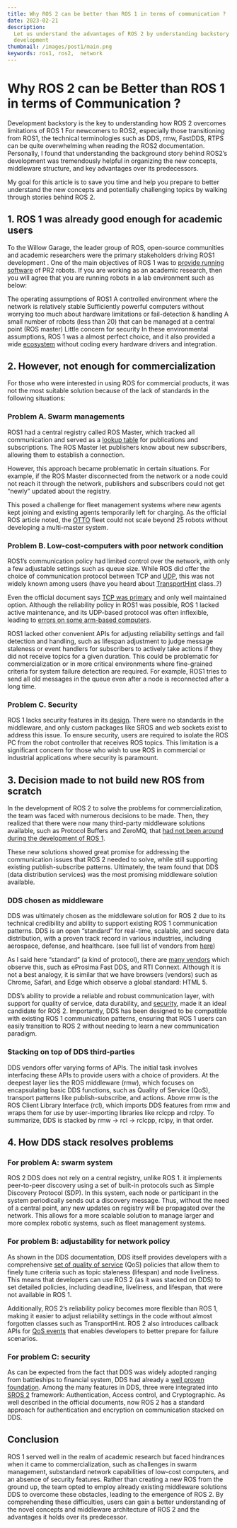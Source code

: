 ```yaml
---
title: Why ROS 2 can be better than ROS 1 in terms of communication ?
date: 2023-02-21
description:
  Let us understand the advantages of ROS 2 by understanding backstory of ROS2
  development
thumbnail: /images/post1/main.png
keywords: ros1, ros2,  network
---
```



# Why ROS 2 can be Better than ROS 1 in terms of Communication ?

<Frontmatter />

Development backstory is the key to understanding how ROS 2 overcomes
limitations of ROS 1 For newcomers to ROS2, especially those transitioning from
ROS1, the technical terminologies such as DDS, rmw, FastDDS, RTPS can be quite
overwhelming when reading the ROS2 documentation. Personally, I found that
understanding the background story behind ROS2’s development was tremendously
helpful in organizing the new concepts, middleware structure, and key advantages
over its predecessors.

My goal for this article is to save you time and help you prepare to better
understand the new concepts and potentially challenging topics by walking
through stories behind ROS 2.

## 1. ROS 1 was already good enough for academic users

To the Willow Garage, the leader group of ROS, open-source communities and
academic researchers were the primary stakeholders driving ROS1 development .
One of the main objectives of ROS 1 was to
[provide running software](<https://en.wikipedia.org/wiki/Robot_Operating_System#Willow_Garage_(2007-2013)>)
of PR2 robots. If you are working as an academic research, then you will agree
that you are running robots in a lab environment such as below:

The operating assumptions of ROS1 A controlled environment where the network is
relatively stable Sufficiently powerful computers without worrying too much
about hardware limitations or fail-detection & handling A small number of robots
(less than 20) that can be managed at a central point (ROS master) Little
concern for security In these environmental assumptions, ROS 1 was a almost
perfect choice, and it also provided a wide
[ecosystem](https://www.theconstructsim.com/about-ros-robot-operating-system/)
without coding every hardware drivers and integration.

## 2. However, not enough for commercialization

For those who were interested in using ROS for commercial products, it was not
the most suitable solution because of the lack of standards in the following
situations:

### Problem A. Swarm managements

ROS1 had a central registry called ROS Master, which tracked all communication
and served as a [lookup table](https://wiki.ros.org/ROS/Master_API) for
publications and subscriptions. The ROS Master let publishers know about new
subscribers, allowing them to establish a connection.

However, this approach became problematic in certain situations. For example, if
the ROS Master disconnected from the network or a node could not reach it
through the network, publishers and subscribers could not get “newly” updated
about the registry.

This posed a challenge for fleet management systems where new agents kept
joining and existing agents temporarily left for charging. As the official ROS
article noted, the [OTTO](https://ottomotors.com/amrs) fleet could not scale
beyond 25 robots without developing a multi-master system.

### Problem B. Low-cost-computers with poor network condition

ROS1’s communication policy had limited control over the network, with only a
few adjustable settings such as queue size. While ROS did offer the choice of
communication protocol between TCP and [UDP](https://wiki.ros.org/ROS/UDPROS),
this was not widely known among users (have you heard about
[TransportHint](https://docs.ros.org/en/noetic/api/roscpp/html/classros_1_1TransportHints.html#a897ab86f1b9d7e145cdecc6a5f86ed28)
class..?)

Even the official document says
[TCP was primary](https://docs.ros.org/en/foxy/Concepts/About-Quality-of-Service-Settings.html)
and only well maintained option. Although the reliability policy in ROS1 was
possible, ROS 1 lacked active maintenance, and its UDP-based protocol was often
inflexible, leading to
[errors on some arm-based computers](https://github.com/ros/ros_comm/pull/2160).

ROS1 lacked other convenient APIs for adjusting reliability settings and fail
detection and handling, such as lifespan adjustment to judge message staleness
or event handlers for subscribers to actively take actions if they did not
receive topics for a given duration. This could be problematic for
commercialization or in more critical environments where fine-grained criteria
for system failure detection are required. For example, ROS1 tries to send all
old messages in the queue even after a node is reconnected after a long time.

### Problem C. Security

ROS 1 lacks security features in its
[design](https://github.com/ros/ros_comm/pull/2160). There were no standards in
the middleware, and only custom packages like SROS and web sockets exist to
address this issue. To ensure security, users are required to isolate the ROS PC
from the robot controller that receives ROS topics. This limitation is a
significant concern for those who wish to use ROS in commercial or industrial
applications where security is paramount.

## 3. Decision made to not build new ROS from scratch

In the development of ROS 2 to solve the problems for commercialization, the
team was faced with numerous decisions to be made. Then, they realized that
there were now many third-party middleware solutions available, such as Protocol
Buffers and ZeroMQ, that
[had not been around during the development of ROS 1](https://design.ros2.org/articles/why_ros2.html).

These new solutions showed great promise for addressing the communication issues
that ROS 2 needed to solve, while still supporting existing publish-subscribe
patterns. Ultimately, the team found that DDS (data distribution services) was
the most promising middleware solution available.

### DDS chosen as middleware

DDS was ultimately chosen as the middleware solution for ROS 2 due to its
technical credibility and ability to support existing ROS 1 communication
patterns. DDS is an open “standard” for real-time, scalable, and secure data
distribution, with a proven track record in various industries, including
aerospace, defense, and healthcare. (see full list of vendors from [here](DDS))

As I said here “standard” (a kind of protocol), there are
[many vendors](https://docs.ros.org/en/foxy/Concepts/About-Different-Middleware-Vendors.html)
which observe this, such as eProsima Fast DDS, and RTI Connext. Although it is
not a best analogy, it is similar that we have browsers (vendors) such as
Chrome, Safari, and Edge which observe a global standard: HTML 5.

DDS’s ability to provide a reliable and robust communication layer, with support
for quality of service, data durability, and
[security](https://www.omg.org/spec/DDS-SECURITY/), made it an ideal candidate
for ROS 2. Importantly, DDS has been designed to be compatible with existing ROS
1 communication patterns, ensuring that ROS 1 users can easily transition to ROS
2 without needing to learn a new communication paradigm.

### Stacking on top of DDS third-parties

DDS vendors offer varying forms of APIs. The initial task involves interfacing
these APIs to provide users with a choice of providers. At the deepest layer
lies the ROS middleware (rmw), which focuses on encapsulating basic DDS
functions, such as Quality of Service (QoS), transport patterns like
publish-subscribe, and actions. Above rmw is the ROS Client Library Interface
(rcl), which imports DDS features from rmw and wraps them for use by
user-importing libraries like rclcpp and rclpy. To summarize, DDS is stacked by
rmw → rcl → rclcpp, rclpy, in that order.

## 4. How DDS stack resolves problems

### For problem A: swarm system

ROS 2 DDS does not rely on a central registry, unlike ROS 1. it implements
peer-to-peer discovery using a set of built-in protocols such as Simple
Discovery Protocol (SDP). In this system, each node or participant in the system
periodically sends out a discovery message. Thus, without the need of a central
point, any new updates on registry will be propagated over the network. This
allows for a more scalable solution to manage larger and more complex robotic
systems, such as fleet management systems.

### For problem B: adjustability for network policy

As shown in the DDS documentation, DDS itself provides developers with a
comprehensive
[set of quality of service](https://www.omgwiki.org/ddsf/doku.php?id=ddsf:public:guidebook:06_append:02_quality_of_service:start)
(QoS) policies that allow them to finely tune criteria such as topic staleness
(lifespan) and node liveliness. This means that developers can use ROS 2 (as it
was stacked on DDS) to set detailed policies, including deadline, liveliness,
and lifespan, that were not available in ROS 1.

Additionally, ROS 2’s reliability policy becomes more flexible than ROS 1,
making it easier to adjust reliability settings in the code without almost
forgotten classes such as TransportHint. ROS 2 also introduces callback APIs for
[QoS events](https://docs.ros.org/en/foxy/Concepts/About-Quality-of-Service-Settings.html#qos-events)
that enables developers to better prepare for failure scenarios.

### For problem C: security

As can be expected from the fact that DDS was widely adopted ranging from
battleships to financial system, DDS had already a
[well proven foundation](https://www.omg.org/spec/DDS-SECURITY/1.1/PDF). Among
the many features in DDS, three were integrated into
[SROS 2](https://github.com/ros2/sros2) framework: Authentication, Access
control, and Cryptographic. As well described in the official documents, now ROS
2 has a standard approach for authentication and encryption on communication
stacked on DDS.

## Conclusion

ROS 1 served well in the realm of academic research but faced hindrances when it
came to commercialization, such as challenges in swarm management, substandard
network capabilities of low-cost computers, and an absence of security features.
Rather than creating a new ROS from the ground up, the team opted to employ
already existing middleware solutions DDS to overcome these obstacles, leading
to the emergence of ROS 2. By comprehending these difficulties, users can gain a
better understanding of the novel concepts and middleware architecture of ROS 2
and the advantages it holds over its predecessor.

<Comment />

